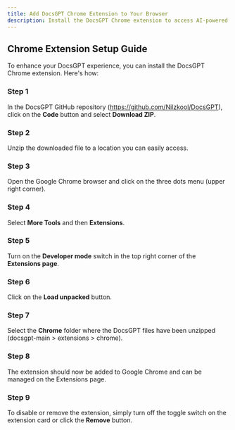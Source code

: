 ```yaml
---
title: Add DocsGPT Chrome Extension to Your Browser
description: Install the DocsGPT Chrome extension to access AI-powered document assistance directly from your browser for enhanced productivity.
---
```




## Chrome  Extension Setup Guide

To enhance your DocsGPT experience, you can install the DocsGPT Chrome extension. Here's how:
<Steps >
### Step 1

In the DocsGPT GitHub repository (https://github.com/Nilzkool/DocsGPT), click on the **Code** button and select **Download ZIP**.
### Step 2
Unzip the downloaded file to a location you can easily access.
### Step 3
Open the Google Chrome browser and click on the three dots menu (upper right corner).
### Step 4
Select **More Tools** and then **Extensions**.
### Step 5
Turn on the **Developer mode** switch in the top right corner of the **Extensions page**.
### Step 6
Click on the **Load unpacked** button.
### Step 7
Select the **Chrome** folder where the DocsGPT files have been unzipped (docsgpt-main > extensions > chrome).
### Step 8
The extension should now be added to Google Chrome and can be managed on the Extensions page.
### Step 9
 To disable or remove the extension, simply turn off the toggle switch on the extension card or click the **Remove** button.
</Steps>